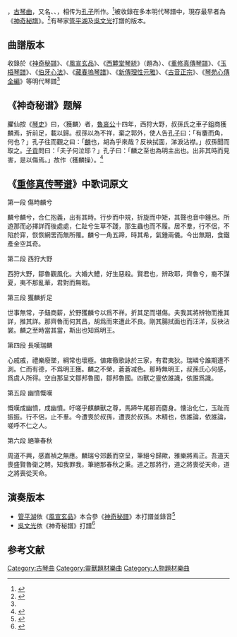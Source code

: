 {{單雙書名號轉換|'''獲麟操'''}}，[[古琴曲|古琴曲]]，又名{{單雙書名號轉換|'''獲麟'''}}、{{單雙書名號轉換|'''獲麟解'''}}、{{單雙書名號轉換|'''謹微'''}}，相传为[[孔子|孔子]]所作。<ref>{{cite book |author=中华书局 |title= 琴曲集成 |publisher= 中国艺术研究院音乐研究所 |year= 2010  }}</ref>被收錄在多本明代琴譜中，現存最早者為《[[神奇秘譜|神奇秘譜]]》。<ref name=":2">{{Cite book|title=《存見古琴曲譜輯覽》|last=查阜西|publisher=文化藝術出版社|year=2007|isbn=9787503931765|location=北京|pages=3}}</ref>有琴家[[管平湖|管平湖]]及[[吳文光_(音樂家)|吳文光]]打譜的版本。

== 曲譜版本 ==

收錄於《[[神奇秘譜|神奇秘譜]]》、《[[風宣玄品|風宣玄品]]》、《[[西麓堂琴統|西麓堂琴統]]》（題為{{單雙書名號轉換|'''謹微'''}}）、《[[重修真傳琴譜|重修真傳琴譜]]》、《[[玉梧琴譜|玉梧琴譜]]》、《[[伯牙心法|伯牙心法]]》、《[[藏春塢琴譜|藏春塢琴譜]]》、《[[新傳理性元雅|新傳理性元雅]]》、《[[古音正宗|古音正宗]]》、《[[琴苑心傳全編|琴苑心傳全編]]》等明代琴譜<ref name=":2"/>

==《神奇秘谱》题解==

臞仙按《[[琴史|琴史]]》曰，〈獲麟〉者，[[魯哀公|魯哀公]]十四年，西狩大野，叔孫氏之車子鉏商獲麟焉，折前足，載以歸。叔孫以為不祥，棄之郭外，使人告[[孔子|孔子]]曰：「有麏而角，何也？」孔子往而觀之曰：「[[麒麟|麟]]也，胡為乎來哉？反袂拭面，涕淚沾襟。」叔孫聞而取之。[[子貢|子貢]]問曰：「夫子何泣耶？」孔子曰：「麟之至也為明主出也。出非其時而見害，是以傷焉。」故作〈獲麟操〉。<ref>{{Cite book|title=《[[神奇秘譜|神奇秘譜]]》|author=朱權|authorlink=朱權}}</ref>

==《[[重修真传琴谱|重修真传琴谱]]》中歌词原文==
第一段 傷時麟兮

麟兮麟兮，合仁抱義，出有其時。行步而中規，折旋而中矩，其聲也音中鍾呂。所遊那而必擇詳而後處處，仁趾兮生草不踐，那生蟲也而不履。居不羣，行不侶，不陷於穽，恢恢網罟而無所罹。麟兮一角五蹄，時其希，氣鍾兩儀。今出無期，食鐵產金空其奇。

第二段 西狩大野

西狩大野，鄒魯觀風化。大婚大鱧，好生惡殺。賢君也，辨政耶，齊魯兮，裔不謀夏，夷不那亂華，君對而無暇。

第三段 獲麟折足

世事無常，子鈕商薪，於野獲麟兮以爲不祥。折其足而堪傷。夫我其將辨物而推其詳，推其詳。那齊魯而何其昌，胡爲而來遭此不良。剛其腸拭面也而汪洋，反袂沾裳。麟之至時當其當，斯出也知爲明王。

第四段 長嘆瑞麟

心戚戚，禮樂廢墜，綱常也壞極。値雍徹歌詠於三家，有君夷狄。瑞嶙兮誰期遭不測。仁而有德，不爲明王獲。麟之不榮，蒼蒼减色。那時無明王，叔孫氏心何感，爲虞人所得。空自那呈文鄒邦魯國，鄒邦魯國。四獸之靈依誰識，依誰爲識。

第五段 幽憤慨嘆

慨嘆成幽憤，成幽憤。吁嗟乎麒麟獸之尊，馬蹄牛尾那而麕身。懐治化仁，玉趾而振振。行不侶，止不羣。今遭喪於叔孫，遭喪於叔孫。木精也，依誰論，依誰論，嗟呼不仁之人。

第六段 絕筆春秋

周道不興，感嘉禎之無應。麟瑞兮郊藪而空呈，筆絕兮歸歟，雅樂將焉正。吾道天喪盛賢魯衛之聘。知我罪我，筆絕那春秋之秉。道之那將行，道之將喪從天命，道之將喪從天命。

==演奏版本==
* [[管平湖|管平湖]]依《[[風宣玄品|風宣玄品]]》本合參《[[神奇秘譜|神奇秘譜]]》本打譜並錄音<ref>{{Cite book||title=《管平湖古琴曲集（增訂版）》|last=管平湖|publisher=龍音製作|year=2016|location=香港}}</ref>
* [[吳文光_(音樂家)|吳文光]]依《神奇秘譜》打譜<ref>{{Cite book|title=《神奇秘譜樂詮》|last=吳文光|publisher=上海音樂出版社|year=2008|isbn=9787807512516|location=上海|authorlink=吳文光 (音樂家)}}</ref>

==参考文献==
{{reflist}}

[[Category:古琴曲|Category:古琴曲]]
[[Category:靈獸題材樂曲|Category:靈獸題材樂曲]]
[[Category:人物題材樂曲|Category:人物題材樂曲]]